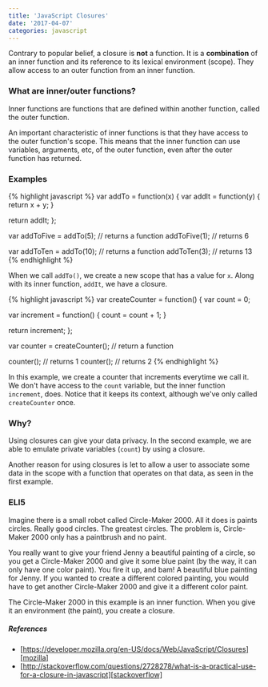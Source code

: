 ```yaml
---
title: 'JavaScript Closures'
date: '2017-04-07'
categories: javascript
---
```


Contrary to popular belief, a closure is **not** a function. It is a **combination** of an inner function and its reference to its lexical environment (scope). They allow access to an outer function from an inner function.

### What are inner/outer functions?

Inner functions are functions that are defined within another function, called the outer function.

An important characteristic of inner functions is that they have access to the outer function's scope. This means that the inner function can use variables, arguments, etc, of the outer function, even after the outer function has returned.

### Examples

{% highlight javascript %}
var addTo = function(x) {
var addIt = function(y) {
return x + y;
}

return addIt;
};

var addToFive = addTo(5); // returns a function
addToFive(1); // returns 6

var addToTen = addTo(10); // returns a function
addToTen(3); // returns 13
{% endhighlight %}

When we call `addTo()`, we create a new scope that has a value for `x`. Along with its inner function, `addIt`, we have a closure.

{% highlight javascript %}
var createCounter = function() {
var count = 0;

var increment = function() {
count = count + 1;
}

return increment;
};

var counter = createCounter(); // return a function

counter(); // returns 1
counter(); // returns 2
{% endhighlight %}

In this example, we create a counter that increments everytime we call it. We don't have access to the `count` variable, but the inner function `increment`, does. Notice that it keeps its context, although we've only called `createCounter` once.

### Why?

Using closures can give your data privacy. In the second example, we are able to emulate private variables (`count`) by using a closure.

Another reason for using closures is let to allow a user to associate some data in the scope with a function that operates on that data, as seen in the first example.

### ELI5

Imagine there is a small robot called Circle-Maker 2000. All it does is paints circles. Really good circles. The greatest circles. The problem is, Circle-Maker 2000 only has a paintbrush and no paint.

You really want to give your friend Jenny a beautiful painting of a circle, so you get a Circle-Maker 2000 and give it some blue paint (by the way, it can only have one color paint). You fire it up, and bam! A beautiful blue painting for Jenny. If you wanted to create a different colored painting, you would have to get another Circle-Maker 2000 and give it a different color paint.

The Circle-Maker 2000 in this example is an inner function. When you give it an environment (the paint), you create a closure.

##### References

- [https://developer.mozilla.org/en-US/docs/Web/JavaScript/Closures][mozilla]
- [http://stackoverflow.com/questions/2728278/what-is-a-practical-use-for-a-closure-in-javascript][stackoverflow]

[mozilla]: https://developer.mozilla.org/en-US/docs/Web/JavaScript/Closures
[stackoverflow]: http://stackoverflow.com/questions/2728278/what-is-a-practical-use-for-a-closure-in-javascript
